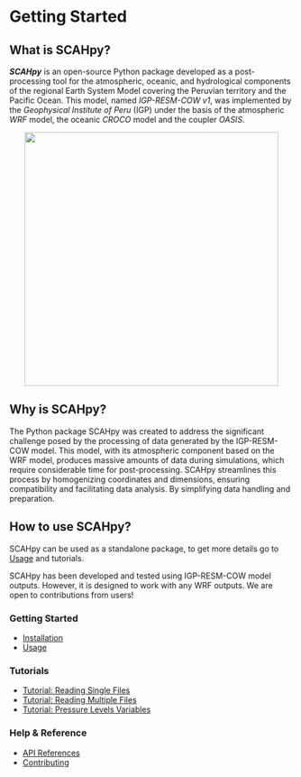 # Getting Started {.unnumbered}

## **What is SCAHpy?**

***SCAHpy*** is an open-source Python package developed as a post-processing tool for the atmospheric, oceanic, and hydrological components of the regional Earth System Model covering the Peruvian territory and the Pacific Ocean. This model, named *IGP-RESM-COW v1*, was implemented by the *Geophysical Institute of Peru* (IGP) under the basis of the atmospheric *WRF* model, the oceanic *CROCO* model and the coupler *OASIS*.

<div style="text-align: center;">
<img width="450" src="https://github.com/fiorelacl/SCAHpy/blob/main/docs/cow_model.jpg?raw=true" >
</div>

## **Why is SCAHpy?**

The Python package SCAHpy was created to address the significant challenge posed by the processing of data generated by the IGP-RESM-COW model. This model, with its atmospheric component based on the WRF model, produces massive amounts of data during simulations, which require considerable time for post-processing. SCAHpy streamlines this process by homogenizing coordinates and dimensions, ensuring compatibility and facilitating data analysis. By simplifying data handling and preparation.

## **How to use SCAHpy?**

SCAHpy can be used as a standalone package, to get more details go to [Usage](02_use.qmd) and tutorials. 

::: {.callout-note}
SCAHpy has been developed and tested using IGP-RESM-COW model outputs. However, it is designed to work with any WRF outputs. We are open to contributions from users!
:::

### **Getting Started**

* [Installation](01_install.qmd)
* [Usage](02_use.qmd)

### **Tutorials**

* [Tutorial: Reading Single Files](03_tutorial_01.qmd)
* [Tutorial: Reading Multiple Files](03_tutorial_02.qmd)
* [Tutorial: Pressure Levels Variables](03_tutorial_03.qmd)

### **Help & Reference**

* [API References](04_API.qmd)
* [Contributing](05_contrib.qmd)
